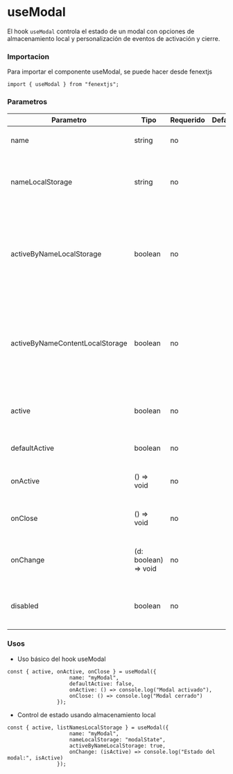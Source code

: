# useModal

El hook `useModal` controla el estado de un modal con opciones de almacenamiento local y personalización de eventos de activación y cierre.

### Importacion

Para importar el componente useModal, se puede hacer desde fenextjs

```tsx copy
import { useModal } from "fenextjs";
```

### Parametros

| Parametro | Tipo | Requerido | Default | Descripcion |
| --------- | ---- | --------- | ------- | ----------- |
| name | string | no |  | Identificador único para el modal. |
| nameLocalStorage | string | no |  | Clave utilizada para almacenar el estado activo del modal en el almacenamiento local. |
| activeByNameLocalStorage | boolean | no |  | Si está activo, permite controlar el estado del modal a través del almacenamiento local usando el último nombre almacenado. |
| activeByNameContentLocalStorage | boolean | no |  | Permite controlar el estado del modal usando todos los nombres almacenados en el almacenamiento local. |
| active | boolean | no |  | Estado de activación del modal pasado como propiedad. |
| defaultActive | boolean | no |  | Valor inicial del estado activo del modal. |
| onActive | () =\> void | no |  | Función que se ejecuta cuando el modal se activa. |
| onClose | () =\> void | no |  | Función que se ejecuta cuando el modal se cierra. |
| onChange | (d: boolean) =\> void | no |  | Función que se ejecuta al cambiar el estado del modal. |
| disabled | boolean | no |  | Deshabilita las acciones sobre el modal si está establecido en `true`. |
### Usos

- Uso básico del hook useModal

```tsx copy
const { active, onActive, onClose } = useModal({
                    name: "myModal",
                    defaultActive: false,
                    onActive: () => console.log("Modal activado"),
                    onClose: () => console.log("Modal cerrado")
                });
```

- Control de estado usando almacenamiento local

```tsx copy
const { active, listNamesLocalStorage } = useModal({
                    name: "myModal",
                    nameLocalStorage: "modalState",
                    activeByNameLocalStorage: true,
                    onChange: (isActive) => console.log("Estado del modal:", isActive)
                });
```

